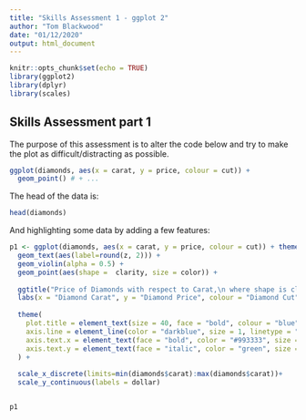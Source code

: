 ```yaml
---
title: "Skills Assessment 1 - ggplot 2"
author: "Tom Blackwood"
date: "01/12/2020"
output: html_document
---
```


```r
knitr::opts_chunk$set(echo = TRUE)
library(ggplot2)
library(dplyr)
library(scales)
```

## Skills Assessment part 1

The purpose of this assessment is to alter the code below and try to make the plot as difficult/distracting as possible.

```r
ggplot(diamonds, aes(x = carat, y = price, colour = cut)) + 
  geom_point() # + ...
```

The head of the data is:

```r
head(diamonds) 
```

And highlighting some data by adding a few features:

```r

p1 <- ggplot(diamonds, aes(x = carat, y = price, colour = cut)) + theme_bw() +
  geom_text(aes(label=round(z, 2))) +
  geom_violin(alpha = 0.5) +
  geom_point(aes(shape =  clarity, size = color)) + 
  
  ggtitle("Price of Diamonds with respect to Carat,\n where shape is clarity and size is color") +
  labs(x = "Diamond Carat", y = "Diamond Price", colour = "Diamond Cut") + 
  
  theme(
    plot.title = element_text(size = 40, face = "bold", colour = "blue", hjust = 0.5),
    axis.line = element_line(color = "darkblue", size = 1, linetype = "solid"),
    axis.text.x = element_text(face = "bold", color = "#993333", size = 20, angle = 90, hjust = 0.5),
    axis.text.y = element_text(face = "italic", color = "green", size = 12, angle = 45)
  ) +
  
  scale_x_discrete(limits=min(diamonds$carat):max(diamonds$carat))+
  scale_y_continuous(labels = dollar)


p1

```